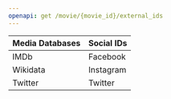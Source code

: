 ```yaml
---
openapi: get /movie/{movie_id}/external_ids
---
```



| Media Databases| Social IDs  |
|----------------|------------ |
| IMDb           | Facebook    |
| Wikidata       | Instagram   |
| Twitter        | Twitter     |

